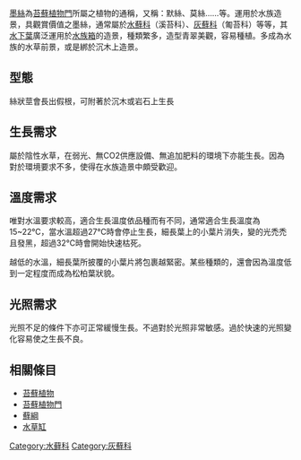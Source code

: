 {{Unreferenced |time=2018-07-02T03:48:00+08:00 }}
[[墨絲|墨絲]]為[[苔蘚植物門|苔蘚植物門]]所屬之植物的通稱，又稱：默絲、莫絲……等。運用於水族造景，具觀賞價值之墨絲，通常屬於[[水蘚科|水蘚科]]（溪苔科）、[[灰蘚科|灰蘚科]]（匍苔科）等等，其[[水下葉|水下葉]]廣泛運用於[[水族箱|水族箱]]的造景，種類繁多，造型青翠美觀，容易種植。多成為水族的水草前景，或是綁於沉木上造景。

== 型態 ==

絲狀莖會長出假根，可附著於沉木或岩石上生長

== 生長需求 ==

屬於陰性水草，在弱光、無CO2供應設備、無追加肥料的環境下亦能生長。因為對於環境要求不多，使得在水族造景中頗受歡迎。

== 溫度需求 ==

唯對水溫要求較高，適合生長溫度依品種而有不同，通常適合生長溫度為15~22℃，當水溫超過27℃時會停止生長，細長葉上的小葉片消失，變的光禿禿且發黑，超過32℃時會開始快速枯死。

越低的水溫，細長葉所披覆的小葉片將包裹越緊密。某些種類的，還會因為溫度低到一定程度而成為松柏葉狀貌。

== 光照需求 ==

光照不足的條件下亦可正常緩慢生長。不過對於光照非常敏感。過於快速的光照變化容易使之生長不良。

== 相關條目 ==
* [[苔蘚植物|苔蘚植物]]
* [[苔蘚植物門|苔蘚植物門]]
* [[蘚綱|蘚綱]]
* [[水草缸|水草缸]]

[[Category:水藓科|Category:水藓科]]
[[Category:灰蘚科|Category:灰蘚科]]